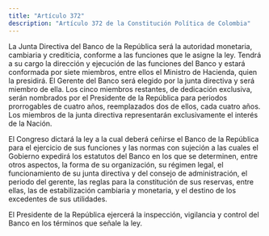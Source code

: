 ```yaml
---
title: "Artículo 372"
description: "Artículo 372 de la Constitución Política de Colombia"
---
```


La Junta Directiva del Banco de la República será la autoridad monetaria, cambiaria y crediticia, conforme a las funciones que le asigne la ley. Tendrá a su cargo la dirección y ejecución de las funciones del Banco y estará conformada por siete miembros, entre ellos el Ministro de Hacienda, quien la presidirá. El Gerente del Banco será elegido por la junta directiva y será miembro de ella. Los cinco miembros restantes, de dedicación exclusiva, serán nombrados por el Presidente de la República para periodos prorrogables de cuatro años, reemplazados dos de ellos, cada cuatro años. Los miembros de la junta directiva representarán exclusivamente el interés de la Nación.

El Congreso dictará la ley a la cual deberá ceñirse el Banco de la República para el ejercicio de sus funciones y las normas con sujeción a las cuales el Gobierno expedirá los estatutos del Banco en los que se determinen, entre otros aspectos, la forma de su organización, su régimen legal, el funcionamiento de su junta directiva y del consejo de administración, el periodo del gerente, las reglas para la constitución de sus reservas, entre ellas, las de estabilización cambiaria y monetaria, y el destino de los excedentes de sus utilidades.

El Presidente de la República ejercerá la inspección, vigilancia y control del Banco en los términos que señale la ley.
